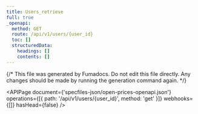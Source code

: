 ```yaml
---
title: Users_retrieve
full: true
_openapi:
  method: GET
  route: /api/v1/users/{user_id}
  toc: []
  structuredData:
    headings: []
    contents: []
---
```


{/* This file was generated by Fumadocs. Do not edit this file directly. Any changes should be made by running the generation command again. */}

<APIPage
  document={'specfiles-json/open-prices-openapi.json'}
  operations={[{ path: '/api/v1/users/{user_id}', method: 'get' }]}
  webhooks={[]}
  hasHead={false}
/>
